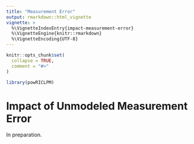```yaml
---
title: "Measurement Error"
output: rmarkdown::html_vignette
vignette: >
  %\VignetteIndexEntry{impact-measurement-error}
  %\VignetteEngine{knitr::rmarkdown}
  %\VignetteEncoding{UTF-8}
---
```


```r
knitr::opts_chunk$set(
  collapse = TRUE,
  comment = "#>"
)
```

```r
library(powRICLPM)
```




# Impact of Unmodeled Measurement Error 
In preparation.

